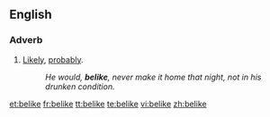 ==English==
===Adverb===
{{en-adv|-}}

#{{archaic|or|dialectal|Northern England}} [[likely|Likely]], [[probably]].
#:''He would, '''belike''', never make it home that night, not in his drunken condition.''

[[et:belike]]
[[fr:belike]]
[[tt:belike]]
[[te:belike]]
[[vi:belike]]
[[zh:belike]]